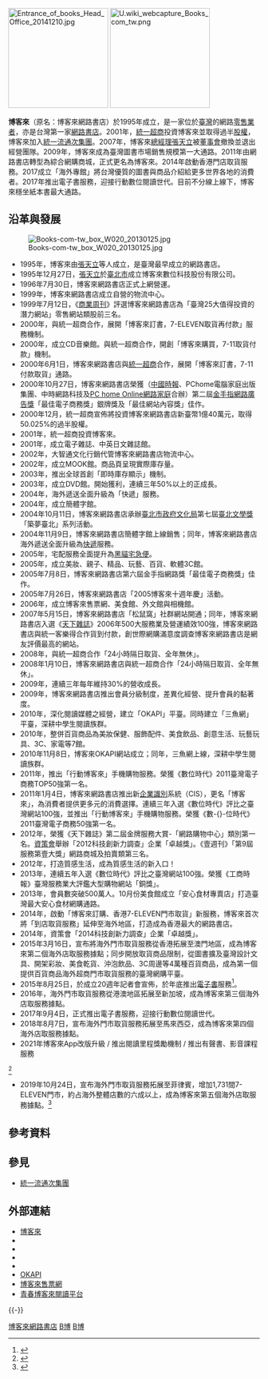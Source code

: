 {{Multiple issues|
{{prose|time=2015-09-29T11:26:04+00:00}}
{{Advert|time=2019-12-20T00:14:47+00:00}}
{{Autobiography|time=2022-04-15T08:40:34+00:00}}
{{Refimprove|time=2022-04-15T08:40:34+00:00}}
}}
{{Infobox_Company 
| name           = 博客來數位科技股份有限公司 
| name_en        = books.com.tw
| logo           = BooksComTW.svg
| type           = [[股份有限公司|股份有限公司]]
| local_code_name        = TW
| local_code        = 96922355
| foundation = 1995年12月27日
| founder        = [[張天立|張天立]] 
| location       = {{ROC-TW}}<br>[[臺北市|臺北市]][[南港區|南港區]]八德路四段768巷1弄18號B1之1（新矽谷工商大樓）
| area_served    = {{blist|{{TWN}}|{{HKG}}|{{MAC}}|{{SGP}}|{{MYS}}|{{PHI}}|{{USA}}}}
| key_people     = [[董事長|董事長]]：林丕容<br>[[總經理|總經理]]：江呈欣
| industry       = [[零售|零售業]] 
| products       = {{blist|[[書籍|書籍]]|[[雜誌|雜誌]]|MOOK|[[多媒體|多媒體商品]]|流行百貨商品|[[文創|文創商品]]|[[票券|票券商品]]}}
| revenue         = [[新臺幣|新臺幣]]64.34億元(2016年) <ref>{{Cite web |url=https://udn.com/news/story/7251/2329098 |title=統一超轉投資博客來 去年獲利增11％ |access-date=2017-06-18 |archive-date=2019-06-11 |archive-url=https://web.archive.org/web/20190611100920/https://udn.com/news/story/7251/2329098 |dead-url=yes }}</ref>
| net_income  = [[新臺幣|新臺幣]]4.22億(2018年)<ref>[https://www.businesstoday.com.tw/article/category/80392/post/201903260003/ 2018電商成績單出爐：momo表現突出 PChome集團虧損擴大] {{Wayback|url=https://www.businesstoday.com.tw/article/category/80392/post/201903260003/ |date=20201028202344 }}.今周刊.2019-03-26</ref>
| num_employees  = 260人 
| parent         = [[統一超商|統一超商]]
| capital        = [[新臺幣|新臺幣]]2億元 
| homepage       = [https://www.books.com.tw www.books.com.tw] 
}}
[[File:Entrance_of_books_Head_Office_20141210.jpg|200px]]
[[File:U.wiki_webcapture_Books_com_tw.png|200px]]

'''博客來'''（原名：博客來網路書店）於1995年成立，是一家位於[[臺灣|臺灣]]的網路[[零售業|零售業者]]，亦是台灣第一家[[網路購物|網路]][[書店|書店]]。2001年，[[統一超商|統一超商]]投資博客來並取得過半[[股權|股權]]，博客來加入[[統一流通次集團|統一流通次集團]]。2007年，博客來[[總經理|總經理]][[張天立|張天立]]被[[董事會|董事會]]撤換並退出經營團隊。2009年，博客來成為臺灣圖書市場銷售規模第一大通路。2011年由網路書店轉型為綜合網購商城，正式更名為博客來。2014年啟動香港門店取貨服務。2017成立「海外專館」將台灣優質的圖書與商品介紹給更多世界各地的消費者。2017年推出電子書服務，迎接行動數位閱讀世代。目前不分線上線下，博客來穩坐紙本書最大通路。

== 沿革與發展 ==
[[File:Books-com-tw_box_W020_20130125.jpg|thumb]]
*1995年，博客來由[[張天立|張天立]]等人成立，是臺灣最早成立的網路書店。 
*1995年12月27日，[[張天立|張天立]]於[[臺北市|臺北市]]成立博客來數位科技股份有限公司。
*1996年7月30日，博客來網路書店正式上網營運。
*1999年，博客來網路書店成立自營的物流中心。
*1999年7月12日，《[[商業周刊_(臺灣)|商業周刊]]》評選博客來網路書店為「臺灣25大值得投資的潛力網站」零售網站類股前三名。
*2000年，與統一超商合作，展開「博客來訂書，7-ELEVEN取貨再付款」服務機制。 
*2000年，成立CD音樂館。與統一超商合作，開創「博客來購買，7-11取貨付款」機制。
*2000年6月1日，博客來網路書店與[[統一超商|統一超商]]合作，展開「博客來訂書，7-11付款取貨」通路。
*2000年10月27日，博客來網路書店榮獲（[[中國時報|中國時報]]、PChome電腦家庭出版集團、中時網路科技及[[PC_home_Online網路家庭|PC home Online網路家庭]]合辦）第二屆[[金手指網路廣告獎|金手指網路廣告獎]]「最佳電子商務獎」銀牌獎及「最佳網站內容獎」佳作。
*2000年12月，統一超商宣佈將投資博客來網路書店新臺幣1億40萬元，取得50.025%的過半股權。
*2001年，統一超商投資博客來。 
*2001年，成立電子雜誌、中英日文雜誌館。 
*2002年，大智通文化行銷代管博客來網路書店物流中心。
*2002年，成立MOOK館。商品頁呈現實際庫存量。
*2003年，推出全球首創「即時庫存顯示」機制。 
*2003年，成立DVD館。開始獲利，連續三年50%以上的正成長。 
*2004年，海外遞送全面升級為「快遞」服務。 
*2004年，成立簡體字館。
*2004年10月11日，博客來網路書店承辦[[臺北市政府文化局|臺北市政府文化局]]第七屆[[台北文學獎|臺北文學獎]]「築夢臺北」系列活動。
*2004年11月9日，博客來網路書店簡體字館上線銷售；同年，博客來網路書店海外遞送全面升級為[[快遞|快遞]]服務。
*2005年，宅配服務全面提升為[[黑貓宅急便|黑貓宅急便]]。
*2005年，成立美妝、親子、精品、玩藝、百貨、軟體3C館。
*2005年7月8日，博客來網路書店第六屆金手指網路獎「最佳電子商務獎」佳作。
*2005年7月26日，博客來網路書店「2005博客來十週年慶」活動。
*2006年，成立博客來售票網、美食館、外文館與相機館。 
*2007年5月15日，博客來網路書店「松鼠窩」社群網站開通；同年，博客來網路書店入選《[[天下雜誌|天下雜誌]]》2006年500大服務業及營運績效100強，博客來網路書店與統一客樂得合作貨到付款，創世際網購滿意度調查博客來網路書店是網友評價最高的網站。
*2008年，與統一超商合作「24小時隔日取貨、全年無休」。 
*2008年1月10日，博客來網路書店與統一超商合作「24小時隔日取貨、全年無休」。
*2009年，連續三年每年維持30%的營收成長。
*2009年，博客來網路書店推出會員分級制度，差異化經營、提升會員的黏著度。
*2010年，深化閱讀媒體之經營，建立「OKAPI」平臺。同時建立「三魚網」平臺，深耕中學生閱讀族群。 
*2010年，整併百貨商品為美妝保健、服飾配件、美食飲品、創意生活、玩藝玩具、3C、家電等7館。
*2010年11月8日，博客來OKAPI網站成立；同年，三魚網上線，深耕中學生閱讀族群。
*2011年，推出「行動博客來」手機購物服務。榮獲《數位時代》2011臺灣電子商務TOP50強第一名。
*2011年1月4日，博客來網路書店推出新[[企業識別|企業識別]]系統（CIS），更名「博客來」，為消費者提供更多元的消費選擇。連續三年入選《數位時代》評比之臺灣網站100強，並推出「行動博客來」手機購物服務。榮獲《數-{}-位時代》2011臺灣電子商務50強第一名。
*2012年，榮獲《天下雜誌》第二屆金牌服務大賞-「網路購物中心」類別第一名。[[資策會|資策會]]舉辦「2012科技創新力調查」企業「卓越獎」。《壹週刊》「第9屆服務第壹大獎」網路商城及拍賣類第三名。 
*2012年，打造質感生活，成為質感生活的新入口！ 
*2013年，連續五年入選《數位時代》評比之臺灣網站100強。榮獲《工商時報》臺灣服務業大評鑑大型購物網站「銅獎」。
*2013年，會員數突破500萬人。10月份美食館成立「安心食材專賣店」打造臺灣最大安心食材網購通路。  
*2014年，啟動「博客來訂購、香港7-ELEVEN門市取貨」新服務，博客來首次將「到店取貨服務」延伸至海外地區，打造成為香港最大的網路書店。
*2014年，資策會「2014科技創新力調查」企業「卓越獎」。
*2015年3月16日，宣布將海外門市取貨服務從香港拓展至澳門地區，成為博客來第二個海外店取服務據點；同步開放取貨商品限制，從圖書擴及臺灣設計文具、開架彩妝、美食乾貨、沖泡飲品、3C周邊等4萬種百貨商品，成為第一個提供百貨商品海外超商門市取貨服務的臺灣網購平臺。
*2015年8月25日，於成立20週年記者會宣佈，於年底推出[[電子書|電子書]]服務<ref>{{Cite web |url = http://www.inside.com.tw/2015/08/25/books-dot-com-dot-tw-announce-that-its-ebook-store-is-coming |title = 終於！博客來宣佈年底推出電子書服務 |author = Titan |date = 2015-08-25 |publisher = Inside 硬塞的網路趨勢觀察 |language = zh-hant |accessdate = 2015-09-29 |quote = 只比亞馬遜晚幾個月推出、以網路書店起家的博客來，在成立20週年之際，於今日宣佈年底將推出電子書服務。 |archive-date = 2017-05-29 |archive-url = https://web.archive.org/web/20170529050302/http://www.inside.com.tw/2015/08/25/books-dot-com-dot-tw-announce-that-its-ebook-store-is-coming |dead-url = no }}</ref>。
*2016年，海外門市取貨服務從港澳地區拓展至新加坡，成為博客來第三個海外店取服務據點。
*2017年9月4日，正式推出電子書服務，迎接行動數位閱讀世代。
*2018年8月7日，宣布海外門市取貨服務拓展至馬來西亞，成為博客來第四個海外店取服務據點。
*2021年博客來App改版升級 / 推出閱讀里程獎勵機制 / 推出有聲書、影音課程服務 
<ref>{{Cite web |url = https://www.chinatimes.com/newspapers/20180808000366-260204 |title = 博客來 新增大馬店取服務 |date = 2018-08-08 |publisher = 中時電子報 |language = zh-hant |accessdate = 2018-08-08 |archive-date = 2019-06-12 |archive-url = https://web.archive.org/web/20190612055717/https://www.chinatimes.com/newspapers/20180808000366-260204 |dead-url = no }}</ref>
*2019年10月24日，宣布海外門市取貨服務拓展至菲律賓，增加1,731間7-ELEVEN門市，約占海外整體店數的六成以上，成為博客來第五個海外店取服務據點。<ref>{{Cite web |url = https://udn.com/news/story/7238/4123343 |title = 博客來攻東南亞跨境電商 菲律賓7-ELEVEN門市取貨上線 |date = 2019-10-24 |publisher = 聯合新聞網 |language = zh-hant |accessdate = 2019-11-03 |archive-date = 2019-11-07 |archive-url = https://web.archive.org/web/20191107055552/https://udn.com/news/story/7238/4123343 |dead-url = yes }}</ref>

== 參考資料 ==
{{reflist|2}}

== 參見 ==
*[[統一流通次集團|統一流通次集團]]

== 外部連結 ==
{{div col|2}}
*[https://www.books.com.tw 博客來] {{Wayback|url=https://www.books.com.tw/ |date=20210224145129 }}{{zh-tw}}
*{{facebook|bookstw|博客來}}
*{{facebook|books.okapi|博客來OKAPI}}
*{{instagram|books.okapi|OKAPI閱讀生活誌}}
*{{youtube|user=BooksTW|博客來}}
*[http://okapi.books.com.tw/index.php OKAPI] {{Wayback|url=http://okapi.books.com.tw/index.php |date=20190615033335 }}{{zh-tw}}
*[https://tickets.books.com.tw/index/ 博客來售票網] {{Wayback|url=https://tickets.books.com.tw/index/ |date=20210606100918 }}{{zh-tw}}
*[https://ireader.books.com.tw/ 青春博客來閱讀平台] {{Wayback|url=https://ireader.books.com.tw/ |date=20210630103514 }}
{{div col end}}
{{-}}
{{台灣的書店|state=collapsed}}
{{統一企業|state=collapsed}}

[[Category:博客來網路書店|]]
[[Category:臺灣網路書店|B博]]
[[Category:統一企業集團|B博]]
